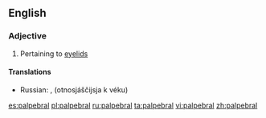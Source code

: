 ==English==

===Adjective===
{{en-adj}}

# Pertaining to [[eyelid]]s

====Translations====
{{trans-top|pertaining to eyelids}}
* Russian: {{t-|ru|пальпебральный|m|tr=palpebrálʼnyj|sc=Cyrl}}, {{l|ru|относящийся}} {{l|ru|к}} {{l|ru|веко|веку}} (otnosjáščijsja k véku){{m}}
{{trans-mid}}
{{trans-bottom}}

[[es:palpebral]]
[[pl:palpebral]]
[[ru:palpebral]]
[[ta:palpebral]]
[[vi:palpebral]]
[[zh:palpebral]]